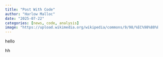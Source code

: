 ```yaml
---
title: "Post With Code"
author: "Harlow Malloc"
date: "2025-07-22"
categories: [news, code, analysis]
image: "https://upload.wikimedia.org/wikipedia/commons/9/98/%EC%98%88%EC%A0%9C.png"
---
```


hello

hh